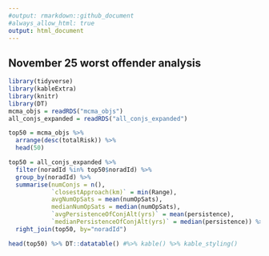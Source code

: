 ```yaml
---
#output: rmarkdown::github_document
#always_allow_html: true
output: html_document
---
```

## November 25 worst offender analysis

```r
library(tidyverse)
library(kableExtra)
library(knitr)
library(DT)
mcma_objs = readRDS("mcma_objs")
all_conjs_expanded = readRDS("all_conjs_expanded")

top50 = mcma_objs %>% 
  arrange(desc(totalRisk)) %>%
  head(50)

top50 = all_conjs_expanded %>%
  filter(noradId %in% top50$noradId) %>%
  group_by(noradId) %>%
  summarise(numConjs = n(),
            `closestApproach(km)` = min(Range),
            avgNumOpSats = mean(numOpSats),
            medianNumOpSats = median(numOpSats),
            `avgPersistenceOfConjAlt(yrs)` = mean(persistence),
            `medianPersistenceOfConjAlt(yrs)` = median(persistence)) %>% 
  right_join(top50, by="noradId")
```
```r
head(top50) %>% DT::datatable() #%>% kable() %>% kable_styling()
```

